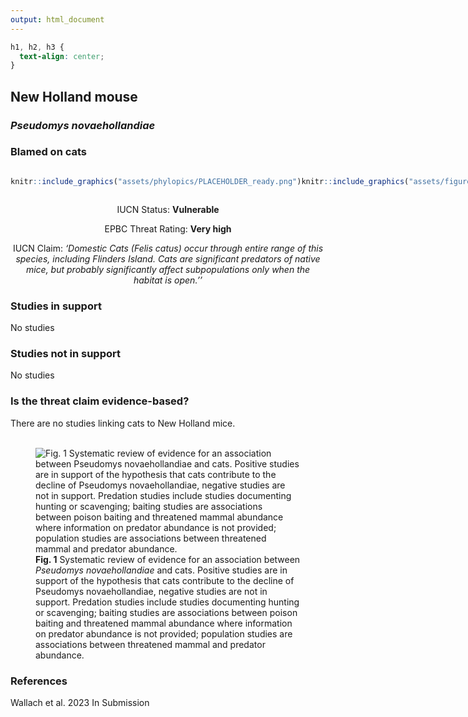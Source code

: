```yaml
---
output: html_document
---
```

```css
h1, h2, h3 {
  text-align: center;
}
```

## **New Holland mouse**
### *Pseudomys novaehollandiae*
### Blamed on cats

:::: {style="display: flex;"}

::: {}
  ```r
  knitr::include_graphics("assets/phylopics/PLACEHOLDER_ready.png")
  ```
:::

::: {}

:::

::: {}
  ```r
  knitr::include_graphics("assets/figures/Map_Cat_Pseudomys novaehollandiae.png")
  ```
:::

::::
<center>
IUCN Status: **Vulnerable**

EPBC Threat Rating: **Very high**

IUCN Claim: *'Domestic Cats (Felis catus) occur through entire range of this species, including Flinders Island. Cats are significant predators of native mice, but probably significantly affect subpopulations only when the habitat is open.''*

</center>

### Studies in support

No studies

### Studies not in support

No studies

### Is the threat claim evidence-based?

There are no studies linking cats to New Holland mice.
<br>
<br>

![**Fig. 1**  Systematic review of evidence for an association between *Pseudomys novaehollandiae* and cats. Positive studies are in support of the hypothesis that cats contribute to the decline of Pseudomys novaehollandiae, negative studies are not in support. Predation studies include studies documenting hunting or scavenging; baiting studies are associations between poison baiting and threatened mammal abundance where information on predator abundance is not provided; population studies are associations between threatened mammal and predator abundance.](assets/figures/Main_Evidence_Cat_Pseudomys novaehollandiae.png)

### References



Wallach et al. 2023 In Submission

